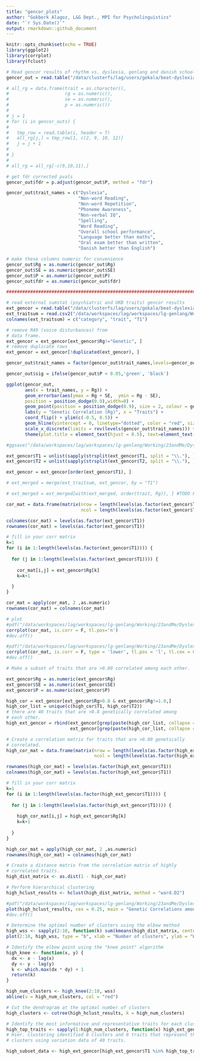```yaml
---
title: "gencor_plots"
author: "Gokberk Alagoz, L&G Dept., MPI for Psycholinguistics"
date: "`r Sys.Date()`"
output: rmarkdown::github_document
---
```


```r
knitr::opts_chunk$set(echo = TRUE)
library(ggplot2)
library(corrplot)
library(fclust)
```

```r
# Read gencor results of rhythm vs. dyslexia, genlang and danish school grades traits
gencor_out = read.table("/data/clusterfs/lag/users/gokala/beat-dyslexiaevol/results/gencor/rhythm_gencors/extracted/all_gencors.tab", header = T)

# all_rg = data.frame(trait = as.character(),
#                     rg = as.numeric(),
#                     se = as.numeric(),
#                     p = as.numeric())
# 
# j = 1
# for (i in gencor_outs) {
#   
#   tmp_row = read.table(i, header = T)
#   all_rg[j,] = tmp_row[1, c(2, 9, 10, 12)]
#   j = j + 1
#   
# }
# 
# all_rg = all_rg[-c(9,10,11),]

# get fdr corrected pvals
gencor_out$fdr = p.adjust(gencor_out$P, method = "fdr")

gencor_out$trait_names = c("Dyslexia",
                           "Non-word Reading",
                           "Non-word Repetition",
                           "Phoneme Awareness",
                           "Non-verbal IQ",
                           "Spelling",
                           "Word Reading",
                           "Overall school performance",
                           "Language better than maths",
                           "Oral exam better than written",
                           "Danish better than English")

# make these columns numeric for convenience
gencor_out$Rg = as.numeric(gencor_out$Rg)
gencor_out$SE = as.numeric(gencor_out$SE)
gencor_out$P = as.numeric(gencor_out$P)
gencor_out$fdr = as.numeric(gencor_out$fdr)

################################################################################

# read external sumstat (psychiatric and UKB traits) gencor results
ext_gencor = read.table("/data/clusterfs/lag/users/gokala/beat-dyslexiaevol/results/gencor/external_sumstats/extracted/all_gencors.txt", header = T, fill = T)
ext_traitsum = read.csv2("/data/workspaces/lag/workspaces/lg-genlang/Working/23andMe/Dyslexia2/Evolution/dys_rhy_pleiotropy/resources/external_sumstats/sumstats_summary_v2.csv", header = F, sep = "\t")
colnames(ext_traitsum) = c("category", "trait", "T1")

# remove R49 (voice disturbances) from
# data frame.
ext_gencor = ext_gencor[ext_gencor$Rg!="Genetic", ]
# remove duplicate rows
ext_gencor = ext_gencor[!duplicated(ext_gencor), ]

```

```r

gencor_out$trait_names = factor(gencor_out$trait_names,levels=gencor_out$trait_names)

gencor_out$sig = ifelse(gencor_out$P < 0.05,'green', 'black')

ggplot(gencor_out,
       aes(x = trait_names, y = Rg)) +
       geom_errorbar(aes(ymax = Rg + SE,  ymin = Rg - SE),
       position = position_dodge(0.9),width=0) +
       geom_point(position = position_dodge(0.9), size = 2, colour = gencor_out$sig) +
       labs(y = "Genetic Correlation (Rg)", x = "Traits") +
       coord_flip() + ylim(c(-0.5, 0.5)) +
       geom_hline(yintercept = 0, linetype="dotted", color = "red", size=0.5) +
       scale_x_discrete(limits = rev(levels(gencor_out$trait_names))) +
       theme(plot.title = element_text(hjust = 0.5), text=element_text(size=17)) + theme_minimal()

#ggsave("/data/workspaces/lag/workspaces/lg-genlang/Working/23andMe/Dyslexia2/Evolution/dys_rhy_pleiotropy/results/gencor/rhythm_vs_dys_genlang_danish_gencor.pdf")
```

```r

ext_gencor$T1 = unlist(sapply(strsplit(ext_gencor$T1, split = "\\."), `[`, 1))
ext_gencor$T2 = unlist(sapply(strsplit(ext_gencor$T2, split = "\\."), `[`, 1))

ext_gencor = ext_gencor[order(ext_gencor$T1), ]

# ext_merged = merge(ext_traitsum, ext_gencor, by = "T1")

# ext_merged = ext_merged[with(ext_merged, order(trait, Rg)), ] #TODO FIX THIS!

cor_mat = data.frame(matrix(nrow = length(levels(as.factor(ext_gencor$T1))),
                            ncol = length(levels(as.factor(ext_gencor$T1)))))

colnames(cor_mat) = levels(as.factor(ext_gencor$T1))
rownames(cor_mat) = levels(as.factor(ext_gencor$T1))

# fill in your corr matrix
k=1
for (i in 1:length(levels(as.factor(ext_gencor$T1)))) {
  
  for (j in 1:length(levels(as.factor(ext_gencor$T1)))) {
    
    cor_mat[i,j] = ext_gencor$Rg[k]
    k=k+1

  }
}

cor_mat = apply(cor_mat, 2 ,as.numeric)
rownames(cor_mat) = colnames(cor_mat)

# plot
#pdf("/data/workspaces/lag/workspaces/lg-genlang/Working/23andMe/Dyslexia2/Evolution/dys_rhy_pleiotropy/results/gencor/all_external_traits_v7.pdf")
corrplot(cor_mat, is.corr = F, tl.pos='n')
#dev.off()

#pdf("/data/workspaces/lag/workspaces/lg-genlang/Working/23andMe/Dyslexia2/Evolution/dys_rhy_pleiotropy/results/gencor/all_external_traits_v8.pdf")
corrplot(cor_mat, is.corr = F, type = 'lower', tl.pos = 'l', tl.cex = 0.5, order = 'hclust')
#dev.off()

```

```r

# Make a subset of traits that are >0.80 correlated among each other.

ext_gencor$Rg = as.numeric(ext_gencor$Rg)
ext_gencor$SE = as.numeric(ext_gencor$SE)
ext_gencor$P = as.numeric(ext_gencor$P)

high_cor = ext_gencor[ext_gencor$Rg>0.8 & ext_gencor$Rg!=1.0,]
high_cor_list = unique(c(high_cor$T1, high_cor$T2))
# there are 40 traits that are >0.8 genetically correlated among
# each other.
high_ext_gencor = rbind(ext_gencor[grep(paste(high_cor_list, collapse = "|"), ext_gencor$T1),],
                        ext_gencor[grep(paste(high_cor_list, collapse = "|"), ext_gencor$T2),])

# Create a correlation matrix for traits that are >0.80 genetically
# correlated.
high_cor_mat = data.frame(matrix(nrow = length(levels(as.factor(high_ext_gencor$T1))),
                                 ncol = length(levels(as.factor(high_ext_gencor$T1)))))

rownames(high_cor_mat) = levels(as.factor(high_ext_gencor$T1))
colnames(high_cor_mat) = levels(as.factor(high_ext_gencor$T1))

# fill in your corr matrix
k=1
for (i in 1:length(levels(as.factor(high_ext_gencor$T1)))) {
  
  for (j in 1:length(levels(as.factor(high_ext_gencor$T1)))) {
    
    high_cor_mat[i,j] = high_ext_gencor$Rg[k]
    k=k+1
    
  }
}

high_cor_mat = apply(high_cor_mat, 2 ,as.numeric)
rownames(high_cor_mat) = colnames(high_cor_mat)

# Create a distance matrix from the correlation matrix of highly
# correlated traits.
high_dist_matrix <- as.dist(1 - high_cor_mat)

# Perform hierarchical clustering
high_hclust_results <- hclust(high_dist_matrix, method = "ward.D2")

#pdf("/data/workspaces/lag/workspaces/lg-genlang/Working/23andMe/Dyslexia2/Evolution/dys_rhy_pleiotropy/results/gencor/hclust_40topCorrelatedTraits.pdf")
plot(high_hclust_results, cex = 0.25, main = "Genetic Correlations among highly correlated traits", hang = -1)
#dev.off()

# Determine the optimal number of clusters using the elbow method
high_wss <- sapply(2:10, function(k) sum(kmeans(high_dist_matrix, centers = k)$withinss))
plot(2:10, high_wss, type = "b", xlab = "Number of clusters", ylab = "Within-cluster sum of squares")

# Identify the elbow point using the "knee point" algorithm
high_knee <- function(x, y) {
  dx <- x - lag(x)
  dy <- y - lag(y)
  k <- which.max(dx * dy) + 1
  return(k)
}

high_num_clusters <- high_knee(2:10, wss)
abline(v = high_num_clusters, col = "red")

# Cut the dendrogram at the optimal number of clusters
high_clusters <- cutree(high_hclust_results, k = high_num_clusters)

# Identify the most informative and representative traits for each cluster
high_top_traits <- sapply(1:high_num_clusters, function(x) high_ext_gencor$T1[high_clusters == x][which.max(abs(high_cor_mat[,high_clusters == x]))])
# Hier. clustering identified 8 clusters and 8 traits that represent these 
# clusters using variation data of 40 traits.

high_subset_data <- high_ext_gencor[high_ext_gencor$T1 %in% high_top_traits,]

```

